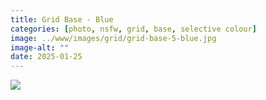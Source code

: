 ```yaml
---
title: Grid Base - Blue
categories: [photo, nsfw, grid, base, selective colour]
image: ../www/images/grid/grid-base-5-blue.jpg
image-alt: ""
date: 2025-01-25
---
```



![](../www/images/grid/grid-base-5-blue.jpg)

